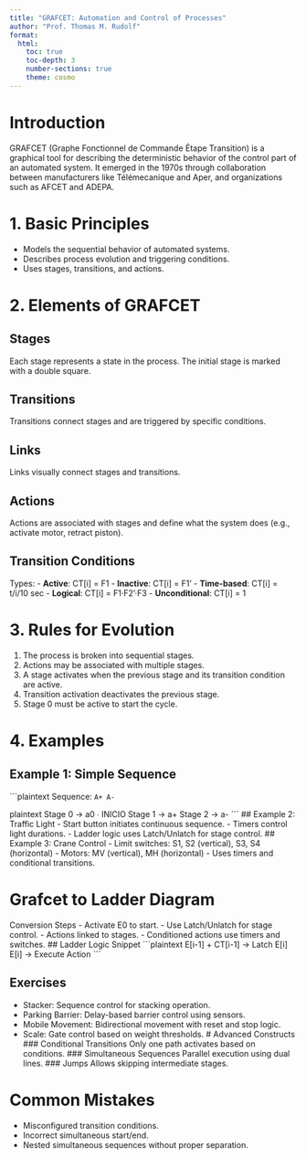 ```yaml
---
title: "GRAFCET: Automation and Control of Processes"
author: "Prof. Thomas M. Rudolf"
format:
  html:
    toc: true
    toc-depth: 3
    number-sections: true
    theme: cosmo
---
```


# Introduction

GRAFCET (Graphe Fonctionnel de Commande Étape Transition) is a graphical tool for describing the deterministic behavior of the control part of an automated system. It emerged in the 1970s through collaboration between manufacturers like Télémecanique and Aper, and organizations such as AFCET and ADEPA.

# 1. Basic Principles

- Models the sequential behavior of automated systems.
- Describes process evolution and triggering conditions.
- Uses stages, transitions, and actions.

# 2. Elements of GRAFCET

## Stages

Each stage represents a state in the process. The initial stage is marked with a double square.

## Transitions

Transitions connect stages and are triggered by specific conditions.

## Links

Links visually connect stages and transitions.

## Actions

Actions are associated with stages and define what the system does (e.g., activate motor, retract piston).

## Transition Conditions

Types:
- **Active**: CT[i] = F1
- **Inactive**: CT[i] = F1'
- **Time-based**: CT[i] = t/i/10 sec
- **Logical**: CT[i] = F1·F2'·F3
- **Unconditional**: CT[i] = 1

# 3. Rules for Evolution

1. The process is broken into sequential stages.
2. Actions may be associated with multiple stages.
3. A stage activates when the previous stage and its transition condition are active.
4. Transition activation deactivates the previous stage.
5. Stage 0 must be active to start the cycle.

# 4. Examples

## Example 1: Simple Sequence
´´´plaintext
Sequence: `A+ A-`

plaintext
Stage 0 → a0 ∙ INICIO
Stage 1 → a+
Stage 2 → a-
´´´
## Example 2: Traffic Light
- Start button initiates continuous sequence.
- Timers control light durations.
- Ladder logic uses Latch/Unlatch for stage control.
## Example 3: Crane Control
- Limit switches: S1, S2 (vertical), S3, S4 (horizontal)
- Motors: MV (vertical), MH (horizontal)
- Uses timers and conditional transitions.

# Grafcet to Ladder Diagram
Conversion Steps
- Activate E0 to start.
- Use Latch/Unlatch for stage control.
- Actions linked to stages.
- Conditioned actions use timers and switches.
## Ladder Logic Snippet
´´´plaintext
E[i-1] + CT[i-1] → Latch E[i]
E[i] → Execute Action
´´´

## Exercises
- Stacker: Sequence control for stacking operation.
- Parking Barrier: Delay-based barrier control using sensors.
- Mobile Movement: Bidirectional movement with reset and stop logic.
- Scale: Gate control based on weight thresholds.
# Advanced Constructs
### Conditional Transitions
Only one path activates based on conditions.
### Simultaneous Sequences
Parallel execution using dual lines.
### Jumps
Allows skipping intermediate stages.

# Common Mistakes
- Misconfigured transition conditions.
- Incorrect simultaneous start/end.
- Nested simultaneous sequences without proper separation.
